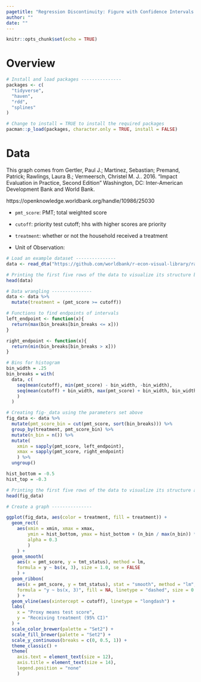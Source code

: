 ```yaml
---
pagetitle: "Regression Discontinuity: Figure with Confidence Intervals and Histograms"
author: ""
date: ""
---
```


```r
knitr::opts_chunk$set(echo = TRUE)
```

# Overview

```r
# Install and load packages ---------------
packages <- c(
  "tidyverse",
  "haven",
  "rdd",
  "splines"
)

# Change to install = TRUE to install the required packages
pacman::p_load(packages, character.only = TRUE, install = FALSE)

```

# Data
This graph comes from Gertler, Paul J.; Martinez, Sebastian; Premand, Patrick; Rawlings, Laura B.; Vermeersch, Christel M. J.. 2016. "Impact Evaluation in Practice, Second Edition" Washington, DC: Inter-American Development Bank and World Bank. 

https://openknowledge.worldbank.org/handle/10986/25030

- `pmt_score`: PMT; total weighted score
- `cutoff`: priority test cutoff; hhs with higher scores are priority
- `treatment`: whether or not the household received a treatment

- Unit of Observation: 

```r
# Load an example dataset ---------------
data <- read_dta("https://github.com/worldbank/r-econ-visual-library/raw/master/Library/Data/RDD_data.dta")

# Printing the first five rows of the data to visualize its structure before data wrangling
head(data)

```

```r
# Data wrangling ---------------
data <- data %>%
  mutate(treatment = (pmt_score >= cutoff))

# Functions to find endpoints of intervals
left_endpoint <- function(x){
  return(max(bin_breaks[bin_breaks <= x]))
}

right_endpoint <- function(x){
  return(min(bin_breaks[bin_breaks > x]))
}

# Bins for histogram
bin_width = .25
bin_breaks = with(
  data, c(
    seq(mean(cutoff), min(pmt_score) - bin_width, -bin_width), 
    seq(mean(cutoff) + bin_width, max(pmt_score) + bin_width, bin_width)
    )
  )

# Creating fig-_data using the parameters set above
fig_data <- data %>%
  mutate(pmt_score_bin = cut(pmt_score, sort(bin_breaks))) %>%
  group_by(treatment, pmt_score_bin) %>%
  mutate(n_bin = n()) %>%
  mutate(
    xmin = sapply(pmt_score, left_endpoint),
    xmax = sapply(pmt_score, right_endpoint)
    ) %>%
  ungroup()

hist_bottom = -0.5
hist_top = -0.3

# Printing the first five rows of the data to visualize its structure after data wrangling
head(fig_data)

```

```r
# Create a graph ---------------

ggplot(fig_data, aes(color = treatment, fill = treatment)) +
  geom_rect(
    aes(xmin = xmin, xmax = xmax,
        ymin = hist_bottom, ymax = hist_bottom + (n_bin / max(n_bin)) * (hist_top - hist_bottom),
        alpha = 0.3
        )
    ) +
  geom_smooth(
    aes(x = pmt_score, y = tmt_status), method = lm, 
    formula = y ~ bs(x, 3), size = 1.0, se = FALSE
    ) +
  geom_ribbon(
    aes(x = pmt_score, y = tmt_status), stat = "smooth", method = "lm", 
    formula = "y ~ bs(x, 3)", fill = NA, linetype = "dashed", size = 0.3
    ) +
  geom_vline(aes(xintercept = cutoff), linetype = "longdash") +
  labs(
    x = "Proxy means test score",
    y = "Receiving treatment (95% CI)"
  ) +
  scale_color_brewer(palette = "Set2") +
  scale_fill_brewer(palette = "Set2") +
  scale_y_continuous(breaks = c(0, 0.5, 1)) +
  theme_classic() +
  theme(
    axis.text = element_text(size = 12),
    axis.title = element_text(size = 14),
    legend.position = "none"
    )

```


